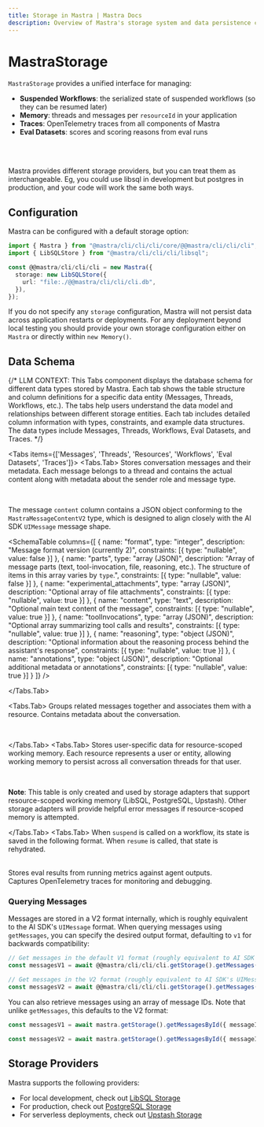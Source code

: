 ```yaml
---
title: Storage in Mastra | Mastra Docs
description: Overview of Mastra's storage system and data persistence capabilities.
---
```




# MastraStorage

`MastraStorage` provides a unified interface for managing:

- **Suspended Workflows**: the serialized state of suspended workflows (so they can be resumed later)
- **Memory**: threads and messages per `resourceId` in your application
- **Traces**: OpenTelemetry traces from all components of Mastra
- **Eval Datasets**: scores and scoring reasons from eval runs

<br />

<br />

<StorageOverviewImage />

Mastra provides different storage providers, but you can treat them as interchangeable. Eg, you could use libsql in development but postgres in production, and your code will work the same both ways.

## Configuration

Mastra can be configured with a default storage option:

```typescript copy
import { Mastra } from "@mastra/cli/cli/cli/core/@@mastra/cli/cli/cli";
import { LibSQLStore } from "@mastra/cli/cli/cli/libsql";

const @@mastra/cli/cli/cli = new Mastra({
  storage: new LibSQLStore({
    url: "file:./@@mastra/cli/cli/cli.db",
  }),
});
```

If you do not specify any `storage` configuration, Mastra will not persist data across application restarts or deployments. For any
deployment beyond local testing you should provide your own storage
configuration either on `Mastra` or directly within `new Memory()`.

## Data Schema

{/*
LLM CONTEXT: This Tabs component displays the database schema for different data types stored by Mastra.
Each tab shows the table structure and column definitions for a specific data entity (Messages, Threads, Workflows, etc.).
The tabs help users understand the data model and relationships between different storage entities.
Each tab includes detailed column information with types, constraints, and example data structures.
The data types include Messages, Threads, Workflows, Eval Datasets, and Traces.
*/}

<Tabs items={['Messages', 'Threads', 'Resources', 'Workflows', 'Eval Datasets', 'Traces']}>
  <Tabs.Tab>
Stores conversation messages and their metadata. Each message belongs to a thread and contains the actual content along with metadata about the sender role and message type.

<br />
<SchemaTable
  columns={[
    {
      name: "id",
      type: "uuidv4",
      description: "Unique identifier for the message (format: `xxxxxxxx-xxxx-xxxx-xxxx-xxxxxxxxxxxx`)",
      constraints: [
        { type: "primaryKey" },
        { type: "nullable", value: false }
      ]
    },
    {
      name: "thread_id",
      type: "uuidv4",
      description: "Parent thread reference",
      constraints: [
        { type: "foreignKey", value: "threads.id" },
        { type: "nullable", value: false }
      ]
    },
    {
      name: "resourceId",
      type: "uuidv4",
      description: "ID of the resource that owns this message",
      constraints: [
        { type: "nullable", value: true }
      ]
    },
    {
      name: "content",
      type: "text",
      description: "JSON of the message content in V2 format. Example: `{ format: 2, parts: [...] }`",
      constraints: [{ type: "nullable", value: false }]
    },
    {
      name: "role",
      type: "text",
      description: "Enum of `user | assistant`",
      constraints: [{ type: "nullable", value: false }]
    },
    {
      name: "createdAt",
      type: "timestamp",
      description: "Used for thread message ordering",
      constraints: [{ type: "nullable", value: false }]
    }
  ]}
/>

The message `content` column contains a JSON object conforming to the `MastraMessageContentV2` type, which is designed to align closely with the AI SDK `UIMessage` message shape.

<SchemaTable
  columns={[
    {
      name: "format",
      type: "integer",
      description: "Message format version (currently 2)",
      constraints: [{ type: "nullable", value: false }]
    },
    {
      name: "parts",
      type: "array (JSON)",
      description: "Array of message parts (text, tool-invocation, file, reasoning, etc.). The structure of items in this array varies by `type`.",
      constraints: [{ type: "nullable", value: false }]
    },
    {
      name: "experimental_attachments",
      type: "array (JSON)",
      description: "Optional array of file attachments",
      constraints: [{ type: "nullable", value: true }]
    },
    {
      name: "content",
      type: "text",
      description: "Optional main text content of the message",
      constraints: [{ type: "nullable", value: true }]
    },
    {
      name: "toolInvocations",
      type: "array (JSON)",
      description: "Optional array summarizing tool calls and results",
      constraints: [{ type: "nullable", value: true }]
    },
    {
      name: "reasoning",
      type: "object (JSON)",
      description: "Optional information about the reasoning process behind the assistant's response",
      constraints: [{ type: "nullable", value: true }]
    },
    {
      name: "annotations",
      type: "object (JSON)",
      description: "Optional additional metadata or annotations",
      constraints: [{ type: "nullable", value: true }]
    }
  ]}
/>



</Tabs.Tab>

  <Tabs.Tab>
Groups related messages together and associates them with a resource. Contains metadata about the conversation.

<br />
<SchemaTable
  columns={[
    {
      name: "id",
      type: "uuidv4",
      description: "Unique identifier for the thread (format: `xxxxxxxx-xxxx-xxxx-xxxx-xxxxxxxxxxxx`)",
      constraints: [
        { type: "primaryKey" },
        { type: "nullable", value: false }
      ]
    },
    {
      name: "resourceId",
      type: "text",
      description: "Primary identifier of the external resource this thread is associated with. Used to group and retrieve related threads.",
      constraints: [{ type: "nullable", value: false }]
    },
    {
      name: "title",
      type: "text",
      description: "Title of the conversation thread",
      constraints: [{ type: "nullable", value: false }]
    },
    {
      name: "metadata",
      type: "text",
      description: "Custom thread metadata as stringified JSON. Example:",
      example: {
        category: "support",
        priority: 1
      }
    },
    {
      name: "createdAt",
      type: "timestamp",
      constraints: [{ type: "nullable", value: false }]
    },
    {
      name: "updatedAt",
      type: "timestamp",
      description: "Used for thread ordering history",
      constraints: [{ type: "nullable", value: false }]
    }
  ]}
/>

</Tabs.Tab>
  <Tabs.Tab>
Stores user-specific data for resource-scoped working memory. Each resource represents a user or entity, allowing working memory to persist across all conversation threads for that user.

<br />
<SchemaTable
  columns={[
    {
      name: "id",
      type: "text",
      description: "Resource identifier (user or entity ID) - same as resourceId used in threads and agent calls",
      constraints: [
        { type: "primaryKey" },
        { type: "nullable", value: false }
      ]
    },
    {
      name: "workingMemory",
      type: "text",
      description: "Persistent working memory data as Markdown text. Contains user profile, preferences, and contextual information that persists across conversation threads.",
      constraints: [{ type: "nullable", value: true }]
    },
    {
      name: "metadata",
      type: "jsonb",
      description: "Additional resource metadata as JSON. Example:",
      example: {
        preferences: { language: "en", timezone: "UTC" },
        tags: ["premium", "beta-user"]
      },
      constraints: [{ type: "nullable", value: true }]
    },
    {
      name: "createdAt",
      type: "timestamp",
      description: "When the resource record was first created",
      constraints: [{ type: "nullable", value: false }]
    },
    {
      name: "updatedAt",
      type: "timestamp",
      description: "When the working memory was last updated",
      constraints: [{ type: "nullable", value: false }]
    }
  ]}
/>

**Note**: This table is only created and used by storage adapters that support resource-scoped working memory (LibSQL, PostgreSQL, Upstash). Other storage adapters will provide helpful error messages if resource-scoped memory is attempted.

</Tabs.Tab>
  <Tabs.Tab>
When `suspend` is called on a workflow, its state is saved in the following format. When `resume` is called, that state is rehydrated.

<br />
<SchemaTable
  columns={[
    {
      name: "workflow_name",
      type: "text",
      description: "Name of the workflow",
      constraints: [{ type: "nullable", value: false }]
    },
    {
      name: "run_id",
      type: "uuidv4",
      description: "Unique identifier for the workflow execution. Used to track state across suspend/resume cycles (format: `xxxxxxxx-xxxx-xxxx-xxxx-xxxxxxxxxxxx`)",
      constraints: [{ type: "nullable", value: false }]
    },
    {
      name: "snapshot",
      type: "text",
      description: "Serialized workflow state as JSON. Example:",
      example: {
        value: { currentState: 'running' },
        context: {
          stepResults: {},
          attempts: {},
          triggerData: {}
        },
        activePaths: [],
        runId: '550e8400-e29b-41d4-a716-446655440000',
        timestamp: 1648176000000
      },
      constraints: [{ type: "nullable", value: false }]
    },
    {
      name: "createdAt",
      type: "timestamp",
      constraints: [{ type: "nullable", value: false }]
    },
    {
      name: "updatedAt",
      type: "timestamp",
      description: "Last modification time, used to track state changes during workflow execution",
      constraints: [{ type: "nullable", value: false }]
    }
  ]}
/>
  </Tabs.Tab>
  <Tabs.Tab>
Stores eval results from running metrics against agent outputs.

<br />
<SchemaTable
  columns={[
    {
      name: "input",
      type: "text",
      description: "Input provided to the agent",
      constraints: [{ type: "nullable", value: false }]
    },
    {
      name: "output",
      type: "text",
      description: "Output generated by the agent",
      constraints: [{ type: "nullable", value: false }]
    },
    {
      name: "result",
      type: "jsonb",
      description: "Eval result data that includes score and details. Example:",
      example: {
        score: 0.95,
        details: {
          reason: "Response accurately reflects source material",
          citations: ["page 1", "page 3"]
        }
      },
      constraints: [{ type: "nullable", value: false }]
    },
    {
      name: "agent_name",
      type: "text",
      constraints: [{ type: "nullable", value: false }]
    },
    {
      name: "metric_name",
      type: "text",
      description: "e.g Faithfulness, Hallucination, etc.",
      constraints: [{ type: "nullable", value: false }]
    },
    {
      name: "instructions",
      type: "text",
      description: "System prompt or instructions for the agent",
      constraints: [{ type: "nullable", value: false }]
    },
    {
      name: "test_info",
      type: "jsonb",
      description: "Additional test metadata and configuration",
      constraints: [{ type: "nullable", value: false }]
    },
    {
      name: "global_run_id",
      type: "uuidv4",
      description: "Groups related evaluation runs (e.g. all unit tests in a CI run)",
      constraints: [{ type: "nullable", value: false }]
    },
    {
      name: "run_id",
      type: "uuidv4",
      description: "Unique identifier for the run being evaluated (format: `xxxxxxxx-xxxx-xxxx-xxxx-xxxxxxxxxxxx`)",
      constraints: [{ type: "nullable", value: false }]
    },
    {
      name: "created_at",
      type: "timestamp",
      constraints: [{ type: "nullable", value: false }]
    }
  ]}
/>
  </Tabs.Tab>
  <Tabs.Tab>
Captures OpenTelemetry traces for monitoring and debugging.

<br />
<SchemaTable
  columns={[
    {
      name: "id",
      type: "text",
      description: "Unique trace identifier",
      constraints: [
        { type: "nullable", value: false },
        { type: "primaryKey" }
      ]
    },
    {
      name: "parentSpanId",
      type: "text",
      description: "ID of the parent span. Null if span is top level",
    },
    {
      name: "name",
      type: "text",
      description: "Hierarchical operation name (e.g. `workflow.myWorkflow.execute`, `http.request`, `database.query`)",
      constraints: [{ type: "nullable", value: false }],
    },
    {
      name: "traceId",
      type: "text",
      description: "Root trace identifier that groups related spans",
      constraints: [{ type: "nullable", value: false }]
    },
    {
      name: "scope",
      type: "text",
      description: "Library/package/service that created the span (e.g. `@mastra/cli/cli/cli/core`, `express`, `pg`)",
      constraints: [{ type: "nullable", value: false }]
    },
    {
      name: "kind",
      type: "integer",
      description: "`INTERNAL` (0, within process), `CLIENT` (1, outgoing calls), `SERVER` (2, incoming calls), `PRODUCER` (3, async job creation), `CONSUMER` (4, async job processing)",
      constraints: [{ type: "nullable", value: false }]
    },
    {
      name: "attributes",
      type: "jsonb",
      description: "User defined key-value pairs that contain span metadata",
    },
    {
      name: "status",
      type: "jsonb",
      description: "JSON object with `code` (UNSET=0, ERROR=1, OK=2) and optional `message`. Example:",
      example: {
        code: 1,
        message: "HTTP request failed with status 500"
      }
    },
    {
      name: "events",
      type: "jsonb",
      description: "Time-stamped events that occurred during the span",
    },
    {
      name: "links",
      type: "jsonb",
      description: "Links to other related spans",
      },
    {
      name: "other",
      type: "text",
      description: "Additional OpenTelemetry span fields as stringified JSON. Example:",
      example: {
        droppedAttributesCount: 2,
        droppedEventsCount: 1,
        instrumentationLibrary: "@opentelemetry/instrumentation-http"
      }
    },
    {
      name: "startTime",
      type: "bigint",
      description: "Nanoseconds since Unix epoch when span started",
      constraints: [{ type: "nullable", value: false }]
    },
    {
      name: "endTime",
      type: "bigint",
      description: "Nanoseconds since Unix epoch when span ended",
      constraints: [{ type: "nullable", value: false }]
    },
    {
      name: "createdAt",
      type: "timestamp",
      constraints: [{ type: "nullable", value: false }]
    }
  ]}
/>
  </Tabs.Tab>
</Tabs>

### Querying Messages

Messages are stored in a V2 format internally, which is roughly equivalent to the AI SDK's `UIMessage` format. When querying messages using `getMessages`, you can specify the desired output format, defaulting to `v1` for backwards compatibility:

```typescript copy
// Get messages in the default V1 format (roughly equivalent to AI SDK's CoreMessage format)
const messagesV1 = await @@mastra/cli/cli/cli.getStorage().getMessages({ threadId: 'your-thread-id' });

// Get messages in the V2 format (roughly equivalent to AI SDK's UIMessage format)
const messagesV2 = await @@mastra/cli/cli/cli.getStorage().getMessages({ threadId: 'your-thread-id', format: 'v2' });
```

You can also retrieve messages using an array of message IDs. Note that unlike `getMessages`, this defaults to the V2 format:

```typescript copy
const messagesV1 = await mastra.getStorage().getMessagesById({ messageIds: messageIdArr, format: 'v1' });

const messagesV2 = await mastra.getStorage().getMessagesById({ messageIds: messageIdArr });
```

## Storage Providers

Mastra supports the following providers:

- For local development, check out [LibSQL Storage](../../reference/storage/libsql.mdx)
- For production, check out [PostgreSQL Storage](../../reference/storage/postgresql.mdx)
- For serverless deployments, check out [Upstash Storage](../../reference/storage/upstash.mdx)

